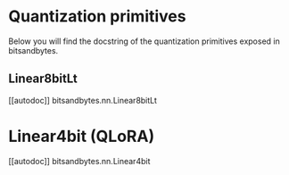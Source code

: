 # Quantization primitives

Below you will find the docstring of the quantization primitives exposed in bitsandbytes.

## Linear8bitLt

[[autodoc]] bitsandbytes.nn.Linear8bitLt


# Linear4bit (QLoRA)

[[autodoc]] bitsandbytes.nn.Linear4bit
